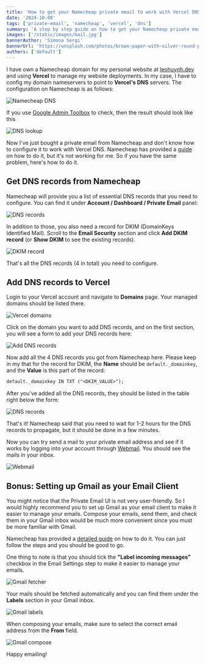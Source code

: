 ```yaml
---
title: 'How to get your Namecheap private email to work with Vercel DNS'
date: '2024-10-08'
tags: ['private-email', 'namecheap', 'vercel', 'dns']
summary: 'A step by step guide on how to get your Namecheap private email to work with Vercel DNS.'
images: ['/static/images/mail.jpg']
bannerAuthor: 'Simona Sergi'
bannerUrl: 'https://unsplash.com/photos/brown-paper-with-silver-round-pendant-hETJ5PBJDKw'
authors: ['default']
---
```


I have own a Namecheap domain for my personal website at [leohuynh.dev](https://leohuynh.dev) and using **Vercel** to manage my website deployments.
In my case, I have to config my domain nameservers to point to **Vercel's DNS** servers. The configuration on Namecheap is as follows:

![Namecheap DNS](/static/images/site-nameservers.png)

If you use [Google Admin Toolbox](https://toolbox.googleapps.com/apps/dig/#NS/) to check, then the result should look like this

![DNS lookup](/static/images/dns-lookup.png)

Now I've just bought a private email from Namecheap and don't know how to configure it to work with Vercel DNS.
Namecheap has provided a [guide](https://www.namecheap.com/support/knowledgebase/article.aspx/1055/2176/how-do-i-set-up-my-private-email-to-work/) on how to do it, but it's not working for me.
So if you have the same problem, here's how to do it.

## Get DNS records from Namecheap

Namecheap will provide you a list of essential DNS records that you need to configure.
You can find it under **Account / Dashboard / Private Email** panel:

![DNS records](/static/images/dns-records.png)

In addition to those, you also need a record for DKIM (DomainKeys Identified Mail).
Scroll to the **Email Security** section and click **Add DKIM record** (or **Show DKIM** to see the existing records).

![DKIM record](/static/images/dkim-record.png)

That's all the DNS records (4 in total) you need to configure.

## Add DNS records to Vercel

Login to your Vercel account and navigate to **Domains** page. Your managed domains should be listed there.

![Vercel domains](/static/images/vercel-domains.png)

Click on the domain you want to add DNS records, and on the first section, you will see a form to add your DNS records here:

![Add DNS records](/static/images/vercel-dns-records-form.png)

Now add all the 4 DNS records you got from Namecheap here. Please keep in my that for the record for DKIM,
the **Name** should be `default._domainkey`, and the **Value** is this part of the record:

```txt
default._domainkey IN TXT ("<DKIM_VALUE>");
```

After you've added all the DNS records, they should be listed in the table right below the form:

![DNS records](/static/images/vercel-dns-records.png)

That's it! Namecheap said that you need to wait for 1-2 hours for the DNS records to propagate, but it should be done in a few minutes.

Now you can try send a mail to your private email address and see if it works by logging into your account through [Webmail](https://privateemail.com/).
You should see the mails in your inbox.

![Webmail](/static/images/private-email.png)

## Bonus: Setting up Gmail as your Email Client

You might notice that the Private Email UI is not very user-friendly.
So I would highly recommend you to set up Gmail as your email client to make it easier to manage your emails.
Compose your emails, send them, and check them in your Gmail inbox would be much more convenient since you must be more familiar with Gmail.

Namecheap has provided a [detailed guide](https://www.namecheap.com/support/knowledgebase/article.aspx/9188/2175/gmail-fetcher-setup-for-namecheap-private-email/) on how to do it.
You can just follow the steps and you should be good to go.

One thing to note is that you should tick the **"Label incoming messages"** checkbox in the Email Settings step to make it easier to manage your emails.

![Gmail fetcher](/static/images/gmail-conf.png)

Your mails should be fetched automatically and you can find them under the **Labels** section in your Gmail inbox.

![Gmail labels](/static/images/gmail-labels.png)

When composing your emails, make sure to select the correct email address from the **From** field.

![Gmail compose](/static/images/gmail-compose-new-mail.png)

Happy emailing! <Twemoji emoji="clinking-beer-mugs" />
